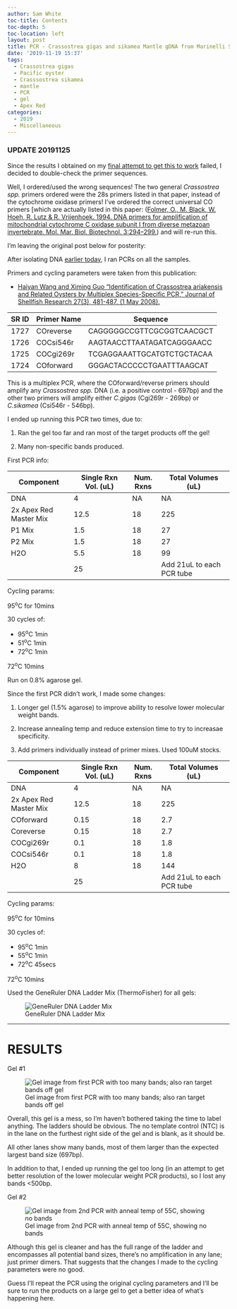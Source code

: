 ```yaml
---
author: Sam White
toc-title: Contents
toc-depth: 5
toc-location: left
layout: post
title: PCR - Crassostrea gigas and sikamea Mantle gDNA from Marinelli Shellfish Company
date: '2019-11-19 15:37'
tags:
  - Crassostrea gigas
  - Pacific oyster
  - Crasssostrea sikamea
  - mantle
  - PCR
  - gel
  - Apex Red
categories:
  - 2019
  - Miscellaneous
---
```


### UPDATE 20191125

Since the results I obtained on my [final attempt to get this to work](https://robertslab.github.io/sams-notebook/posts/2019/2019-11-21-PCR---Crassostrea-gigas-and-sikamea-Mantle-gDNA-from-Marinellie-Shellfish-Company---No-Multiplex/) failed, I decided to double-check the primer sequences.

Well, I ordered/used the wrong sequences! The two general _Crassostrea spp._ primers ordered were the 28s primers listed in that paper, instead of the cytochrome oxidase primers! I've ordered the correct universal CO primers [which are actually listed in this paper: ([Folmer, O., M. Black, W. Hoeh, R. Lutz & R. Vrijenhoek. 1994. DNA
primers for amplification of mitochondrial cytochrome C oxidase
subunit I from diverse metazoan invertebrate. Mol. Mar. Biol.
Biotechnol. 3:294–299.](https://www.researchgate.net/publication/15316743_DNA_primers_for_amplification_of_mitochondrial_Cytochrome_C_oxidase_subunit_I_from_diverse_metazoan_invertebrates)) and will re-run this.

I'm leaving the original post below for posterity:


After isolating DNA [earlier today](https://robertslab.github.io/sams-notebook/posts/2019/2019-11-19-DNA-Isolation-and-Quantification---Crassostrea-gigas-and-Crassostrea-sikamea-Mantle-Tissue-from-Marinelli-Shellfish-Company/), I ran PCRs on all the samples.

Primers and cycling parameters were taken from this publication:

- [Haiyan Wang and Ximing Guo "Identification of Crassostrea ariakensis and Related Oysters by Multiplex Species-Specific PCR," Journal of Shellfish Research 27(3), 481-487, (1 May 2008).](https://www.researchgate.net/profile/Ximing_Guo/publication/259643859_Identification_of_Crassostrea_ariakensis_and_related_oysters_by_multiplex_species-specific_PCR/links/55c79eb708aeb9756746e35e/Identification-of-Crassostrea-ariakensis-and-related-oysters-by-multiplex-species-specific-PCR.pdf)

| SR ID | Primer Name | Sequence                   |
|-------|-------------|----------------------------|
| 1727  | COreverse   | CAGGGGGCCGTTCGCGGTCAACGCT  |
| 1726  | COCsi546r   | AAGTAACCTTAATAGATCAGGGAACC |
| 1725  | COCgi269r   | TCGAGGAAATTGCATGTCTGCTACAA |
| 1724  | COforward   | GGGACTACCCCCTGAATTTAAGCAT  |

This is a multiplex PCR, where the COforward/reverse primers should amplify any _Crassostrea spp._ DNA (i.e. a positive control - 697bp) and the other two primers will amplify either _C.gigas_ (Cgi269r - 269bp) or _C.sikamea_ (Csi546r - 546bp).


I ended up running this PCR two times, due to:

1. Ran the gel too far and ran most of the target products off the gel!

2. Many non-specific bands produced.

First PCR info:

| Component              | Single Rxn Vol. (uL) | Num. Rxns | Total Volumes (uL)        |
|------------------------|----------------------|-----------|---------------------------|
| DNA                    | 4                    | NA        | NA                        |
| 2x Apex Red Master Mix | 12.5                 | 18        | 225                       |
| P1 Mix                 | 1.5                  | 18        | 27                        |
| P2 Mix                 | 1.5                  | 18        | 27                        |
| H2O                    | 5.5                  | 18        | 99                        |
|                        | 25                   |           | Add 21uL to each PCR tube |


Cycling params:

95<sup>o</sup>C for 10mins

30 cycles of:

- 95<sup>o</sup>C 1min
- 51<sup>o</sup>C 1min
- 72<sup>o</sup>C 1min

72<sup>o</sup>C 10mins

Run on 0.8% agarose gel.



Since the first PCR didn't work, I made some changes:

1. Longer gel (1.5% agarose) to improve ability to resolve lower molecular weight bands.

2. Increase annealing temp and reduce extension time to try to increasae specificity.

3. Add primers individually instead of primer mixes. Used 100uM stocks.

| Component              | Single Rxn Vol. (uL) | Num. Rxns | Total Volumes (uL)        |
|------------------------|----------------------|-----------|---------------------------|
| DNA                    | 4                    | NA        | NA                        |
| 2x Apex Red Master Mix | 12.5                 | 18        | 225                       |
| COforward              | 0.15                 | 18        | 2.7                       |
| Coreverse              | 0.15                 | 18        | 2.7                       |
| COCgi269r              | 0.1                  | 18        | 1.8                       |
| COCsi546r              | 0.1                  | 18        | 1.8                       |
| H2O                    | 8                    | 18        | 144                       |
|                        | 25                   |           | Add 21uL to each PCR tube |

Cycling params:

95<sup>o</sup>C for 10mins

30 cycles of:

- 95<sup>o</sup>C 1min
- 55<sup>o</sup>C 1min
- 72<sup>o</sup>C 45secs

72<sup>o</sup>C 10mins



Used the GeneRuler DNA Ladder Mix (ThermoFisher) for all gels:

![GeneRuler DNA Ladder Mix](https://github.com/RobertsLab/resources/blob/master/protocols/Commercial_Protocols/ThermoFisher_OgeneRuler_DNA_Ladder_Mix_F100439.jpg?raw=true)

---

# RESULTS




Gel #1

![Gel image from first PCR with too many bands; also ran target bands off gel](https://github.com/RobertsLab/sams-notebook/blob/master/images/20191119_gel_Cgigas_vs_Csikamea-01.jpg?raw=true)

Overall, this gel is a mess, so I'm haven't bothered taking the time to label anything. The ladders should be obvious. The no template control (NTC) is in the lane on the furthest right side of the gel and is blank, as it should be.

All other lanes show many bands, most of them larger than the expected largest band size (697bp).

In addition to that, I ended up running the gel too long (in an attempt to get better resolution of the lower molecular weight PCR products), so I lost any bands <500bp.



Gel #2

![Gel image from 2nd PCR with anneal temp of 55C, showing no bands](https://github.com/RobertsLab/sams-notebook/blob/master/images/20191119_gel_Cgigas_vs_Csikamea-02.jpg?raw=true)

Although this gel is cleaner and has the full range of the ladder and encompasses all potential band sizes, there's no amplification in any lane; just primer dimers. That suggests that the changes I made to the cycling parameters were no good.

Guess I'll repeat the PCR using the original cycling parameters and I'll be sure to run the products on a large gel to get a better idea of what's happening here.
